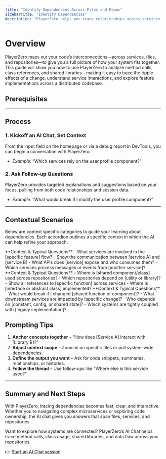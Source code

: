 ```yaml
---
title: "Identify Dependencies Across Files and Repos"
sidebarTitle: "Identify Dependencies"
description: "PlayerZero helps you trace relationships across services, files, and repositories using AI-powered code exploration."
---
```



# Overview

PlayerZero maps out your code’s interconnections—across services, files, and repositories—to give you a full picture of how your system fits together. This guide will show you how to use PlayerZero to analyze method calls, class references, and shared libraries – making it easy to trace the ripple effects of a change, understand service interactions, and explore feature implementations across a distributed codebase.

## Prerequisites

<SourceControlManagement/>

---

## Process

### 1. Kickoff an AI Chat, Set Context
From the input field on the homepage or via a debug report in DevTools, you can begin a conversation with PlayerZero.

- *Example*: “Which services rely on the user profile component?”

### 2. Ask Follow-up Questions
PlayerZero provides targeted explanations and suggestions based on your focus, pulling from both code relationships and session data.

- *Example*: “What would break if I modify the user profile component?”

---

## Contextual Scenarios
Below are context specific categories to guide your learning about dependencies. Each accordion outlines a specific context in which the AI can help refine your approach.

<AccordionGroup>

  <Accordion title="Service-to-Service Interactions">
    **Context & Typical Questions**  
    - What services are involved in the [specific feature] flow?  
    - Show the communication between [service A] and [service B]  
    - What APIs does [service] expose and who consumes them?  
    - Which services process messages or events from [another service]?  
  </Accordion>

  <Accordion title="Cross-Repo Dependencies">
    **Context & Typical Questions**  
    - Where is [shared component/class] used across repositories?  
    - Which repositories depend on [utility or library]?  
    - Show all references to [specific function] across services  
    - Where is [interface or abstract class] implemented?  
  </Accordion>

  <Accordion title="Risk & Impact Analysis">
    **Context & Typical Questions**  
    - What would break if I changed [shared function or component]?  
    - What downstream services are impacted by [specific change]?  
    - Who depends on [constant, config, or shared state]?  
    - Which systems are tightly coupled with [legacy implementation]?  
  </Accordion>

</AccordionGroup>

## Prompting Tips

1. **Anchor concepts together** – “How does [Service A] interact with [Library B]?”
2. **Adjust context scope** – Zoom in on specific files or pull system-wide dependencies.
3. **Define the output you want** – Ask for code snippets, summaries, relationships, or histories.
4. **Follow the thread** – Use follow-ups like “Where else is this service used?” 

---

## Summary and Next Steps

With PlayerZero, tracing dependencies becomes fast, clear, and interactive. Whether you're navigating complex microservices or exploring code ownership, the AI chat gives you answers that span files, services, and repositories.

Want to explore how systems are connected? PlayerZero’s AI Chat helps trace method calls, class usage, shared libraries, and data flow across your repositories.

👉 [Start an AI Chat session](https://go.playerzero.app)
